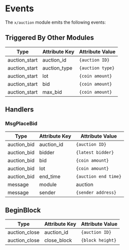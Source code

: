 
# Events

The `x/auction` module emits the following events:

## Triggered By Other Modules

| Type          | Attribute Key | Attribute Value  |
| ------------- | ------------- | ---------------- |
| auction_start | auction_id    | `{auction ID}`   |
| auction_start | auction_type  | `{auction type}` |
| auction_start | lot           | `{coin amount}`  |
| auction_start | bid           | `{coin amount}`  |
| auction_start | max_bid       | `{coin amount}`  |

## Handlers

### MsgPlaceBid

| Type        | Attribute Key | Attribute Value      |
| ----------- | ------------- | -------------------- |
| auction_bid | auction_id    | `{auction ID}`       |
| auction_bid | bidder        | `{latest bidder}`    |
| auction_bid | bid           | `{coin amount}`      |
| auction_bid | lot           | `{coin amount}`      |
| auction_bid | end_time      | `{auction end time}` |
| message     | module        | auction              |
| message     | sender        | `{sender address}`   |

## BeginBlock

| Type          | Attribute Key | Attribute Value  |
| ------------- | ------------- | ---------------- |
| auction_close | auction_id    | `{auction ID}`   |
| auction_close | close_block   | `{block height}` |

